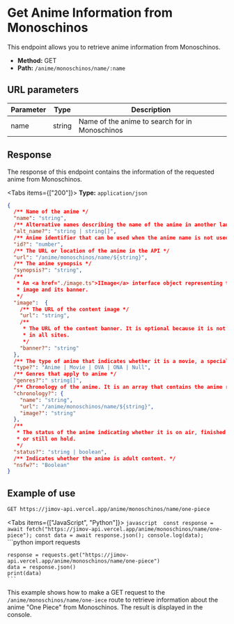 
# Get Anime Information from Monoschinos

This endpoint allows you to retrieve anime information from Monoschinos.

- **Method:** GET
- **Path:** `/anime/monoschinos/name/:name`

## URL parameters

| Parameter | Type   | Description                                    |
| --------- | ------ | ---------------------------------------------- |
| name      | string | Name of the anime to search for in Monoschinos |

## Response

The response of this endpoint contains the information of the requested anime from Monoschinos.

<Tabs items={["200"]}>
  <Tab>**Type:** `application/json` </Tab>
</Tabs>
```json
{
  /** Name of the anime */
  "name": "string",
  /** Alternative names describing the name of the anime in another language */
  "alt_name?": "string | string[]",
  /** Anime identifier that can be used when the anime name is not used in the URL. */
  "id?": "number",
  /** The URL or location of the anime in the API */
  "url": "/anime/monoschinos/name/${string}",
  /** The anime synopsis */
  "synopsis?": "string",
  /** 
   * An <a href="./image.ts">IImage</a> interface object representing the anime
   * image and its banner.
   */
  "image":  {
    /** The URL of the content image */
    "url": "string",
    /** 
     * The URL of the content banner. It is optional because it is not available
     * in all sites.
     */
    "banner?": "string"
  },
  /** The type of anime that indicates whether it is a movie, a special, TV, etc.. */
  "type?": "Anime | Movie | OVA | ONA | Null",
  /** Genres that apply to anime */
  "genres?":" string[]",
  /** Chronology of the anime. It is an array that contains the anime related to it. */
  "chronology?": {
    "name": "string",
    "url": "/anime/monoschinos/name/${string}",
    "image?": "string"
  },
  /** 
   * The status of the anime indicating whether it is on air, finished
   * or still on hold.
   */
  "status?": "string | boolean",
  /** Indicates whether the anime is adult content. */
  "nsfw?": "Boolean"
}
```

## Example of use

```bash
GET https://jimov-api.vercel.app/anime/monoschinos/name/one-piece
```

<Tabs items={["JavaScript", "Python"]}>
  <Tab>
    ```javascript 
    const response = await
    fetch("https://jimov-api.vercel.app/anime/monoschinos/name/one-piece"); const data = await
    response.json(); console.log(data); 
    ```
  </Tab>
   <Tab>
    ```python 
    import requests

    response = requests.get("https://jimov-api.vercel.app/anime/monoschinos/name/one-piece")
    data = response.json()
    print(data)
    ```

  </Tab>
</Tabs>

This example shows how to make a GET request to the `/anime/monoschinos/name/one-iece` route to retrieve information about the anime "One Piece" from Monoschinos. The result is displayed in the console.
